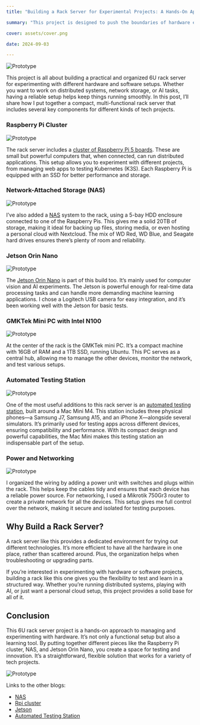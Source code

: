 ```yaml
---
title: "Building a Rack Server for Experimental Projects: A Hands-On Approach to Hardware and Innovation"

summary: "This project is designed to push the boundaries of hardware experimentation, providing a flexible environment for testing and learning."

cover: assets/cover.png

date: 2024-09-03

---
```


![Prototype](./assets/cvr.jpg)

This project is all about building a practical and organized 6U rack server for experimenting with different hardware and software setups. Whether you want to work on distributed systems, network storage, or AI tasks, having a reliable setup helps keep things running smoothly. In this post, I’ll share how I put together a compact, multi-functional rack server that includes several key components for different kinds of tech projects.

### Raspberry Pi Cluster

![Prototype](./assets/rpi.jpeg)

The rack server includes a [cluster of Raspberry Pi 5 boards](https://surenpoghosyan.dev/blog/2024/rpi-cluster/). These are small but powerful computers that, when connected, can run distributed applications. This setup allows you to experiment with different projects, from managing web apps to testing Kubernetes (K3S). Each Raspberry Pi is equipped with an SSD for better performance and storage.

### Network-Attached Storage (NAS)

![Prototype](./assets/1.jpeg)

I’ve also added a [NAS](https://surenpoghosyan.dev/blog/2024/nas/) system to the rack, using a 5-bay HDD enclosure connected to one of the Raspberry Pis. This gives me a solid 20TB of storage, making it ideal for backing up files, storing media, or even hosting a personal cloud with Nextcloud. The mix of WD Red, WD Blue, and Seagate hard drives ensures there’s plenty of room and reliability.

### Jetson Orin Nano

![Prototype](./assets/3.jpeg)

The [Jetson Orin Nano](https://surenpoghosyan.dev/blog/2024/jetson/) is part of this build too. It’s mainly used for computer vision and AI experiments. The Jetson is powerful enough for real-time data processing tasks and can handle more demanding machine learning applications. I chose a Logitech USB camera for easy integration, and it’s been working well with the Jetson for basic tests.

### GMKTek Mini PC with Intel N100

![Prototype](./assets/gmk.jpeg)

At the center of the rack is the GMKTek mini PC. It’s a compact machine with 16GB of RAM and a 1TB SSD, running Ubuntu. This PC serves as a central hub, allowing me to manage the other devices, monitor the network, and test various setups.

### Automated Testing Station

![Prototype](./assets/mac.png)

One of the most useful additions to this rack server is an [automated testing station](https://surenpoghosyan.dev/blog/2024/automated-app-testing-station/), built around a Mac Mini M4. This station includes three physical phones—a Samsung J7, Samsung A15, and an iPhone X—alongside several simulators. It’s primarily used for testing apps across different devices, ensuring compatibility and performance. With its compact design and powerful capabilities, the Mac Mini makes this testing station an indispensable part of the setup.

### Power and Networking

![Prototype](./assets/tik.jpg)

I organized the wiring by adding a power unit with switches and plugs within the rack. This helps keep the cables tidy and ensures that each device has a reliable power source. For networking, I used a Mikrotik 750Gr3 router to create a private network for all the devices. This setup gives me full control over the network, making it secure and isolated for testing purposes.

## Why Build a Rack Server?

A rack server like this provides a dedicated environment for trying out different technologies. It’s more efficient to have all the hardware in one place, rather than scattered around. Plus, the organization helps when troubleshooting or upgrading parts.

If you’re interested in experimenting with hardware or software projects, building a rack like this one gives you the flexibility to test and learn in a structured way. Whether you’re running distributed systems, playing with AI, or just want a personal cloud setup, this project provides a solid base for all of it.

## Conclusion

This 6U rack server project is a hands-on approach to managing and experimenting with hardware. It’s not only a functional setup but also a learning tool. By putting together different pieces like the Raspberry Pi cluster, NAS, and Jetson Orin Nano, you create a space for testing and innovation. It’s a straightforward, flexible solution that works for a variety of tech projects.

![Prototype](./assets/me.jpg)


Links to the other blogs: 
- [NAS](https://surenpoghosyan.dev/blog/2024/nas/)
- [Rpi cluster](https://surenpoghosyan.dev/blog/2024/rpi-cluster/)
- [Jetson](https://surenpoghosyan.dev/blog/2024/jetson/)
- [Automated Testing Station](https://surenpoghosyan.dev/blog/2024/automated-app-testing-station/)